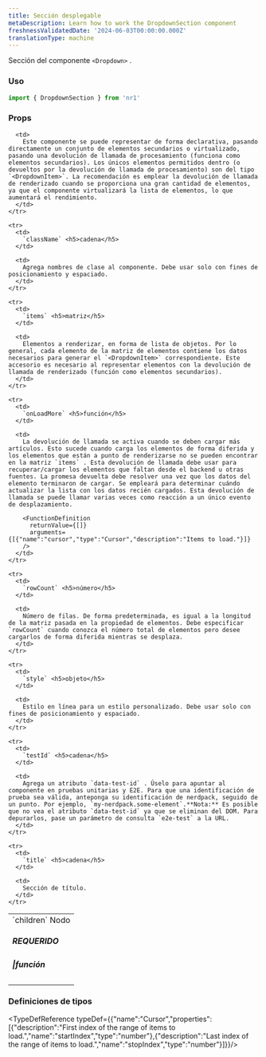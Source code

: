 ```yaml
---
title: Sección desplegable
metaDescription: Learn how to work the DropdownSection component
freshnessValidatedDate: '2024-06-03T00:00:00.000Z'
translationType: machine
---
```


Sección del componente `<Dropdown>` .

### Uso

```js
import { DropdownSection } from 'nr1'
```

### Props

<table>
  <tbody>
    <tr>
      <td>
        `children` Nodo <h5>REQUERIDO</h5> <h5>|función</h5>
      </td>

      <td>
        Este componente se puede representar de forma declarativa, pasando directamente un conjunto de elementos secundarios o virtualizado, pasando una devolución de llamada de procesamiento (funciona como elementos secundarios). Los únicos elementos permitidos dentro (o devueltos por la devolución de llamada de procesamiento) son del tipo `<DropdownItem>`. La recomendación es emplear la devolución de llamada de renderizado cuando se proporciona una gran cantidad de elementos, ya que el componente virtualizará la lista de elementos, lo que aumentará el rendimiento.
      </td>
    </tr>

    <tr>
      <td>
        `className` <h5>cadena</h5>
      </td>

      <td>
        Agrega nombres de clase al componente. Debe usar solo con fines de posicionamiento y espaciado.
      </td>
    </tr>

    <tr>
      <td>
        `items` <h5>matriz</h5>
      </td>

      <td>
        Elementos a renderizar, en forma de lista de objetos. Por lo general, cada elemento de la matriz de elementos contiene los datos necesarios para generar el `<DropdownItem>` correspondiente. Este accesorio es necesario al representar elementos con la devolución de llamada de renderizado (función como elementos secundarios).
      </td>
    </tr>

    <tr>
      <td>
        `onLoadMore` <h5>función</h5>
      </td>

      <td>
        La devolución de llamada se activa cuando se deben cargar más artículos. Esto sucede cuando carga los elementos de forma diferida y los elementos que están a punto de renderizarse no se pueden encontrar en la matriz `items` . Esta devolución de llamada debe usar para recuperar/cargar los elementos que faltan desde el backend u otras fuentes. La promesa devuelta debe resolver una vez que los datos del elemento terminaron de cargar. Se empleará para determinar cuándo actualizar la lista con los datos recién cargados. Esta devolución de llamada se puede llamar varias veces como reacción a un único evento de desplazamiento.

        <FunctionDefinition
          returnValue={[]}
          arguments={[{"name":"cursor","type":"Cursor","description":"Items to load."}]}
        />
      </td>
    </tr>

    <tr>
      <td>
        `rowCount` <h5>número</h5>
      </td>

      <td>
        Número de filas. De forma predeterminada, es igual a la longitud de la matriz pasada en la propiedad de elementos. Debe especificar `rowCount` cuando conozca el número total de elementos pero desee cargarlos de forma diferida mientras se desplaza.
      </td>
    </tr>

    <tr>
      <td>
        `style` <h5>objeto</h5>
      </td>

      <td>
        Estilo en línea para un estilo personalizado. Debe usar solo con fines de posicionamiento y espaciado.
      </td>
    </tr>

    <tr>
      <td>
        `testId` <h5>cadena</h5>
      </td>

      <td>
        Agrega un atributo `data-test-id` . Úselo para apuntar al componente en pruebas unitarias y E2E. Para que una identificación de prueba sea válida, anteponga su identificación de nerdpack, seguido de un punto. Por ejemplo, `my-nerdpack.some-element`.**Nota:** Es posible que no vea el atributo `data-test-id` ya que se eliminan del DOM. Para depurarlos, pase un parámetro de consulta `e2e-test` a la URL.
      </td>
    </tr>

    <tr>
      <td>
        `title` <h5>cadena</h5>
      </td>

      <td>
        Sección de título.
      </td>
    </tr>
  </tbody>
</table>

### Definiciones de tipos

<TypeDefReference typeDef={{"name":"Cursor","properties":[{"description":"First index of the range of items to load.","name":"startIndex","type":"number"},{"description":"Last index of the range of items to load.","name":"stopIndex","type":"number"}]}}/>